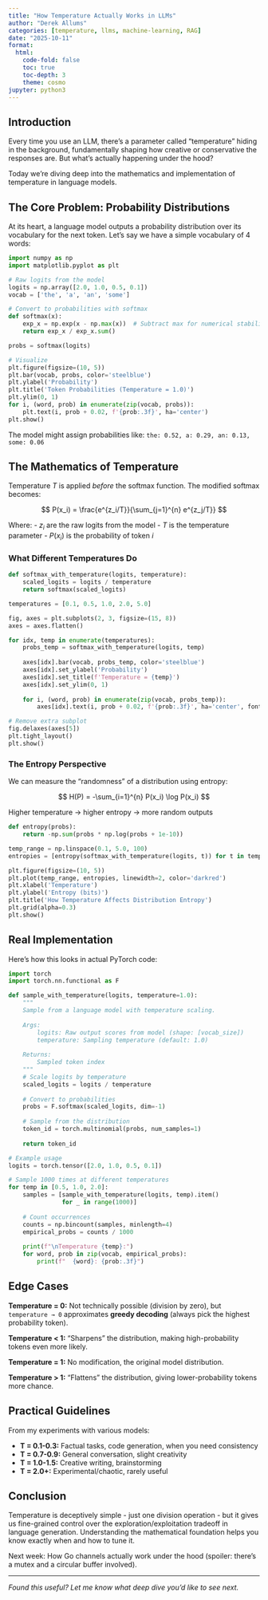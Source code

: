 ```yaml
---
title: "How Temperature Actually Works in LLMs"
author: "Derek Allums"
categories: [temperature, llms, machine-learning, RAG]
date: "2025-10-11"
format:
  html:
    code-fold: false
    toc: true
    toc-depth: 3
    theme: cosmo
jupyter: python3
---
```


## Introduction

Every time you use an LLM, there's a parameter called "temperature" hiding in the background, fundamentally shaping how creative or conservative the responses are. But what's actually happening under the hood?

Today we're diving deep into the mathematics and implementation of temperature in language models.

## The Core Problem: Probability Distributions

At its heart, a language model outputs a probability distribution over its vocabulary for the next token. Let's say we have a simple vocabulary of 4 words:

```python
import numpy as np
import matplotlib.pyplot as plt

# Raw logits from the model
logits = np.array([2.0, 1.0, 0.5, 0.1])
vocab = ['the', 'a', 'an', 'some']

# Convert to probabilities with softmax
def softmax(x):
    exp_x = np.exp(x - np.max(x))  # Subtract max for numerical stability
    return exp_x / exp_x.sum()

probs = softmax(logits)

# Visualize
plt.figure(figsize=(10, 5))
plt.bar(vocab, probs, color='steelblue')
plt.ylabel('Probability')
plt.title('Token Probabilities (Temperature = 1.0)')
plt.ylim(0, 1)
for i, (word, prob) in enumerate(zip(vocab, probs)):
    plt.text(i, prob + 0.02, f'{prob:.3f}', ha='center')
plt.show()
```

The model might assign probabilities like: `the: 0.52, a: 0.29, an: 0.13, some: 0.06`

## The Mathematics of Temperature

Temperature $T$ is applied *before* the softmax function. The modified softmax becomes:

$$
P(x_i) = \frac{e^{z_i/T}}{\sum_{j=1}^{n} e^{z_j/T}}
$$

Where:
- $z_i$ are the raw logits from the model
- $T$ is the temperature parameter
- $P(x_i)$ is the probability of token $i$

### What Different Temperatures Do

```python
def softmax_with_temperature(logits, temperature):
    scaled_logits = logits / temperature
    return softmax(scaled_logits)

temperatures = [0.1, 0.5, 1.0, 2.0, 5.0]

fig, axes = plt.subplots(2, 3, figsize=(15, 8))
axes = axes.flatten()

for idx, temp in enumerate(temperatures):
    probs_temp = softmax_with_temperature(logits, temp)
    
    axes[idx].bar(vocab, probs_temp, color='steelblue')
    axes[idx].set_ylabel('Probability')
    axes[idx].set_title(f'Temperature = {temp}')
    axes[idx].set_ylim(0, 1)
    
    for i, (word, prob) in enumerate(zip(vocab, probs_temp)):
        axes[idx].text(i, prob + 0.02, f'{prob:.3f}', ha='center', fontsize=9)

# Remove extra subplot
fig.delaxes(axes[5])
plt.tight_layout()
plt.show()
```

### The Entropy Perspective

We can measure the "randomness" of a distribution using entropy:

$$
H(P) = -\sum_{i=1}^{n} P(x_i) \log P(x_i)
$$

Higher temperature → higher entropy → more random outputs

```python
def entropy(probs):
    return -np.sum(probs * np.log(probs + 1e-10))

temp_range = np.linspace(0.1, 5.0, 100)
entropies = [entropy(softmax_with_temperature(logits, t)) for t in temp_range]

plt.figure(figsize=(10, 5))
plt.plot(temp_range, entropies, linewidth=2, color='darkred')
plt.xlabel('Temperature')
plt.ylabel('Entropy (bits)')
plt.title('How Temperature Affects Distribution Entropy')
plt.grid(alpha=0.3)
plt.show()
```

## Real Implementation

Here's how this looks in actual PyTorch code:

```python
import torch
import torch.nn.functional as F

def sample_with_temperature(logits, temperature=1.0):
    """
    Sample from a language model with temperature scaling.
    
    Args:
        logits: Raw output scores from model (shape: [vocab_size])
        temperature: Sampling temperature (default: 1.0)
    
    Returns:
        Sampled token index
    """
    # Scale logits by temperature
    scaled_logits = logits / temperature
    
    # Convert to probabilities
    probs = F.softmax(scaled_logits, dim=-1)
    
    # Sample from the distribution
    token_id = torch.multinomial(probs, num_samples=1)
    
    return token_id

# Example usage
logits = torch.tensor([2.0, 1.0, 0.5, 0.1])

# Sample 1000 times at different temperatures
for temp in [0.5, 1.0, 2.0]:
    samples = [sample_with_temperature(logits, temp).item() 
               for _ in range(1000)]
    
    # Count occurrences
    counts = np.bincount(samples, minlength=4)
    empirical_probs = counts / 1000
    
    print(f"\nTemperature {temp}:")
    for word, prob in zip(vocab, empirical_probs):
        print(f"  {word}: {prob:.3f}")
```

## Edge Cases

**Temperature = 0:** Not technically possible (division by zero), but `temperature → 0` approximates **greedy decoding** (always pick the highest probability token).

**Temperature < 1:** "Sharpens" the distribution, making high-probability tokens even more likely.

**Temperature = 1:** No modification, the original model distribution.

**Temperature > 1:** "Flattens" the distribution, giving lower-probability tokens more chance.

## Practical Guidelines

From my experiments with various models:

- **T = 0.1-0.3:** Factual tasks, code generation, when you need consistency
- **T = 0.7-0.9:** General conversation, slight creativity
- **T = 1.0-1.5:** Creative writing, brainstorming
- **T = 2.0+:** Experimental/chaotic, rarely useful

## Conclusion

Temperature is deceptively simple - just one division operation - but it gives us fine-grained control over the exploration/exploitation tradeoff in language generation. Understanding the mathematical foundation helps you know exactly when and how to tune it.

Next week: How Go channels actually work under the hood (spoiler: there's a mutex and a circular buffer involved).

---

*Found this useful? Let me know what deep dive you'd like to see next.*